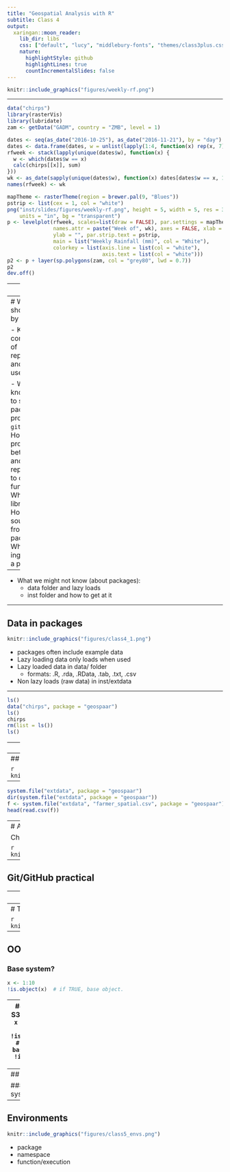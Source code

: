 ```yaml
---
title: "Geospatial Analysis with R"
subtitle: Class 4
output:
  xaringan::moon_reader:
    lib_dir: libs
    css: ["default", "lucy", "middlebury-fonts", "themes/class3plus.css"]
    nature:
      highlightStyle: github
      highlightLines: true
      countIncrementalSlides: false
---
```


```r
knitr::include_graphics("figures/weekly-rf.png")
```

---

```r
data("chirps")
library(rasterVis)
library(lubridate)
zam <- getData("GADM", country = "ZMB", level = 1)

dates <- seq(as_date("2016-10-25"), as_date("2016-11-21"), by = "day")
dates <- data.frame(dates, w = unlist(lapply(1:4, function(x) rep(x, 7))))
rfweek <- stack(lapply(unique(dates$w), function(x) {
  w <- which(dates$w == x)
  calc(chirps[[x]], sum)
}))
wk <- as_date(sapply(unique(dates$w), function(x) dates[dates$w == x, 1][1]))
names(rfweek) <- wk

mapTheme <- rasterTheme(region = brewer.pal(9, "Blues"))
pstrip <- list(cex = 1, col = "white")
png("inst/slides/figures/weekly-rf.png", height = 5, width = 5, res = 300,
    units = "in", bg = "transparent")
p <- levelplot(rfweek, scales=list(draw = FALSE), par.settings = mapTheme,
               names.attr = paste("Week of", wk), axes = FALSE, xlab = "",
               ylab = "", par.strip.text = pstrip, 
               main = list("Weekly Rainfall (mm)", col = "White"), 
               colorkey = list(axis.line = list(col = "white"), 
                               axis.text = list(col = "white")))
p2 <- p + layer(sp.polygons(zam, col = "grey80", lwd = 0.7))
p2
dev.off()
```

---
# Today

- A review of where we are so far
- Picking up from last class
- `git` merging exercise
- The `R` ecosystem

---
# What we should know by now

- Key concepts/tools of reproducibility and why we use them

- We should know:
  - How to set up R package project with `git` VCS
  - How to keep project synced between local and remote repos
  - How to document functions
  - Where your library lives
  - How package source differs from installed package
  - What the key ingredients in a package are

--

- What we might not know (about packages):
  - data folder and lazy loads
  - inst folder and how to get at it

---

## Data in packages

```r
knitr::include_graphics("figures/class4_1.png")
```

- packages often include example data
- Lazy loading data only loads when used
- Lazy loaded data in data/ folder
  - formats: .R, .rda, .RData, .tab, .txt, .csv
- Non lazy loads (raw data) in inst/extdata

---

```r
ls()
data("chirps", package = "geospaar")
ls()
chirps
rm(list = ls())
ls()
```

---
```r
library(geospaar)
ls()
chirps
ls()
```

---
## Raw data in inst/extdata

```r
knitr::include_graphics("figures/class4_2.png")
```

---

```r
system.file("extdata", package = "geospaar")
dir(system.file("extdata", package = "geospaar"))
f <- system.file("extdata", "farmer_spatial.csv", package = "geospaar")
head(read.csv(f))
```

---
# A look at RMarkdown

Chunk options

```r
knitr::include_graphics("figures/class4_3.png")
```

---

## Git/GitHub practical

---
## Merging

```r
knitr::include_graphics("figures/class4_gitmerge.png")
```

---
# The R Ecosystem

```r
knitr::include_graphics("figures/class5_u1m2.png")
```

---

## OO

### Base system? 
```r
x <- 1:10
!is.object(x)  # if TRUE, base object. 
```

---
## OO
### S3 system?
```r
x <- lm(x ~ rev(x))
!is.object(x)  # if TRUE, base object. 
!isS4(x)  # it’s S3
```

---
## OO

### S4 system? 
```r
x <- raster::raster(nrow = 10, ncol = 10)
!is.object(x)  # if TRUE, base object. 
!isS4(x)  # it’s S3
!is(x, "refClass") # it’s S4; otherwise it’s RC.
```

---

## Environments
```r
knitr::include_graphics("figures/class5_envs.png")
```

- package
- namespace
- function/execution
